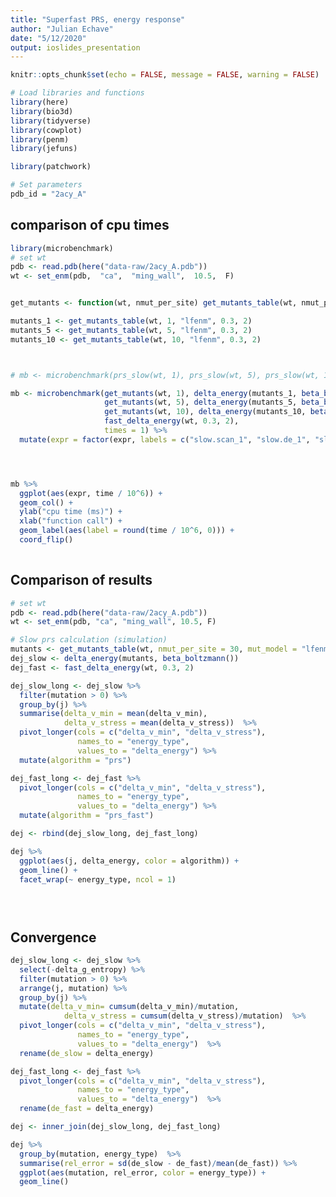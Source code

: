 ```yaml
---
title: "Superfast PRS, energy response"
author: "Julian Echave"
date: "5/12/2020"
output: ioslides_presentation
---
```


```r
knitr::opts_chunk$set(echo = FALSE, message = FALSE, warning = FALSE)
```


```r
# Load libraries and functions
library(here)
library(bio3d)
library(tidyverse)
library(cowplot)
library(penm)
library(jefuns)

library(patchwork)
```

```r
# Set parameters
pdb_id = "2acy_A"
```



## comparison of cpu times

```r
library(microbenchmark)
# set wt
pdb <- read.pdb(here("data-raw/2acy_A.pdb"))
wt <- set_enm(pdb,  "ca",  "ming_wall",  10.5,  F)


get_mutants <- function(wt, nmut_per_site) get_mutants_table(wt, nmut_per_site, "lfenm", 0.3, 2)

mutants_1 <- get_mutants_table(wt, 1, "lfenm", 0.3, 2)
mutants_5 <- get_mutants_table(wt, 5, "lfenm", 0.3, 2)
mutants_10 <- get_mutants_table(wt, 10, "lfenm", 0.3, 2)



# mb <- microbenchmark(prs_slow(wt, 1), prs_slow(wt, 5), prs_slow(wt, 10),  prs_fast(wt),  times = 1)

mb <- microbenchmark(get_mutants(wt, 1), delta_energy(mutants_1, beta_boltzmann()),
                     get_mutants(wt, 5), delta_energy(mutants_5, beta_boltzmann()),
                     get_mutants(wt, 10), delta_energy(mutants_10, beta_boltzmann()),
                     fast_delta_energy(wt, 0.3, 2),
                     times = 1) %>% 
  mutate(expr = factor(expr, labels = c("slow.scan_1", "slow.de_1", "slow.scan_5", "slow.de_5", "slow.scan_10", "slow.de_10", "fast.de")))




mb %>% 
  ggplot(aes(expr, time / 10^6)) +
  geom_col() +
  ylab("cpu time (ms)") +
  xlab("function call") +
  geom_label(aes(label = round(time / 10^6, 0))) +
  coord_flip()
  
```

## Comparison of results

```r
# set wt
pdb <- read.pdb(here("data-raw/2acy_A.pdb"))
wt <- set_enm(pdb, "ca", "ming_wall", 10.5, F)

# Slow prs calculation (simulation)
mutants <- get_mutants_table(wt, nmut_per_site = 30, mut_model = "lfenm", mut_dl_sigma = 0.3, mut_sd_min = 2)
dej_slow <- delta_energy(mutants, beta_boltzmann())
dej_fast <- fast_delta_energy(wt, 0.3, 2)  
```
```r
dej_slow_long <- dej_slow %>% 
  filter(mutation > 0) %>% 
  group_by(j) %>% 
  summarise(delta_v_min = mean(delta_v_min),
            delta_v_stress = mean(delta_v_stress))  %>% 
  pivot_longer(cols = c("delta_v_min", "delta_v_stress"),
               names_to = "energy_type",
               values_to = "delta_energy") %>% 
  mutate(algorithm = "prs") 

dej_fast_long <- dej_fast %>% 
  pivot_longer(cols = c("delta_v_min", "delta_v_stress"),
               names_to = "energy_type",
               values_to = "delta_energy") %>% 
  mutate(algorithm = "prs_fast") 

dej <- rbind(dej_slow_long, dej_fast_long)

dej %>% 
  ggplot(aes(j, delta_energy, color = algorithm)) +
  geom_line() +
  facet_wrap(~ energy_type, ncol = 1)


  
```





## Convergence

```r
dej_slow_long <- dej_slow %>% 
  select(-delta_g_entropy) %>% 
  filter(mutation > 0) %>% 
  arrange(j, mutation) %>% 
  group_by(j) %>% 
  mutate(delta_v_min= cumsum(delta_v_min)/mutation,
            delta_v_stress = cumsum(delta_v_stress)/mutation)  %>% 
  pivot_longer(cols = c("delta_v_min", "delta_v_stress"),
               names_to = "energy_type",
               values_to = "delta_energy")  %>% 
  rename(de_slow = delta_energy)

dej_fast_long <- dej_fast %>% 
  pivot_longer(cols = c("delta_v_min", "delta_v_stress"),
               names_to = "energy_type",
               values_to = "delta_energy")  %>% 
  rename(de_fast = delta_energy)

dej <- inner_join(dej_slow_long, dej_fast_long)

dej %>% 
  group_by(mutation, energy_type)  %>% 
  summarise(rel_error = sd(de_slow - de_fast)/mean(de_fast)) %>% 
  ggplot(aes(mutation, rel_error, color = energy_type)) +
  geom_line()
  

```

